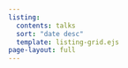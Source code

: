 ```yaml
---
listing:
  contents: talks
  sort: "date desc"
  template: listing-grid.ejs
page-layout: full
---
```

